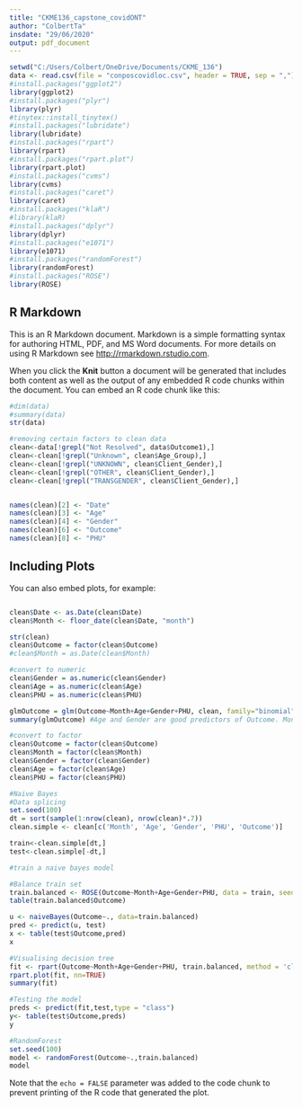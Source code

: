 ---
title: "CKME136_capstone_covidONT"
author: "ColbertTa"
insdate: "29/06/2020"
output: pdf_document
---

```{r setup, include=FALSE}
setwd("C:/Users/Colbert/OneDrive/Documents/CKME_136")
data <- read.csv(file = "conposcovidloc.csv", header = TRUE, sep = ",")
#install.packages("ggplot2")
library(ggplot2)
#install.packages("plyr")
library(plyr)
#tinytex::install_tinytex()
#install.packages("lubridate")
library(lubridate)
#install.packages("rpart")
library(rpart)
#install.packages("rpart.plot")
library(rpart.plot)
#install.packages("cvms")
library(cvms)
#install.packages("caret")
library(caret)
#install.packages("klaR")
#library(klaR)
#install.packages("dplyr")
library(dplyr)
#install.packages("e1071")
library(e1071)
#install.packages("randomForest")
library(randomForest)
#install.packages("ROSE")
library(ROSE)
```

## R Markdown

This is an R Markdown document. Markdown is a simple formatting syntax for authoring HTML, PDF, and MS Word documents. For more details on using R Markdown see <http://rmarkdown.rstudio.com>.

When you click the **Knit** button a document will be generated that includes both content as well as the output of any embedded R code chunks within the document. You can embed an R code chunk like this:

```{r data}
#dim(data)
#summary(data)
str(data)

#removing certain factors to clean data
clean<-data[!grepl("Not Resolved", data$Outcome1),]
clean<-clean[!grepl("Unknown", clean$Age_Group),]
clean<-clean[!grepl("UNKNOWN", clean$Client_Gender),]
clean<-clean[!grepl("OTHER", clean$Client_Gender),]
clean<-clean[!grepl("TRANSGENDER", clean$Client_Gender),]


names(clean)[2] <- "Date"
names(clean)[3] <- "Age"
names(clean)[4] <- "Gender"
names(clean)[6] <- "Outcome"
names(clean)[8] <- "PHU"
```

## Including Plots

You can also embed plots, for example:

```{r clean, echo=FALSE}

```

```{r}
clean$Date <- as.Date(clean$Date)
clean$Month <- floor_date(clean$Date, "month")  

str(clean)
clean$Outcome = factor(clean$Outcome)   
#clean$Month = as.Date(clean$Month)

#convert to numeric
clean$Gender = as.numeric(clean$Gender)
clean$Age = as.numeric(clean$Age)
clean$PHU = as.numeric(clean$PHU)

glmOutcome = glm(Outcome~Month+Age+Gender+PHU, clean, family="binomial")
summary(glmOutcome) #Age and Gender are good predictors of Outcome. Month is a decent predictor of outcome, but not as significant as age or gender. PHU is not a good predictor with logistic regression because there are too many data points 
```

```{r}
#convert to factor
clean$Outcome = factor(clean$Outcome)  
clean$Month = factor(clean$Month)
clean$Gender = factor(clean$Gender)
clean$Age = factor(clean$Age)
clean$PHU = factor(clean$PHU)

#Naive Bayes
#Data splicing
set.seed(100)
dt = sort(sample(1:nrow(clean), nrow(clean)*.7))
clean.simple <- clean[c('Month', 'Age', 'Gender', 'PHU', 'Outcome')]

train<-clean.simple[dt,]
test<-clean.simple[-dt,]

#train a naive bayes model

#Balance train set
train.balanced <- ROSE(Outcome~Month+Age+Gender+PHU, data = train, seed = 100)$data
table(train.balanced$Outcome)

u <- naiveBayes(Outcome~., data=train.balanced)
pred <- predict(u, test)
x <- table(test$Outcome,pred)
x
```

```{r}
#Visualising decision tree
fit <- rpart(Outcome~Month+Age+Gender+PHU, train.balanced, method = 'class')
rpart.plot(fit, nn=TRUE) 
summary(fit)

#Testing the model
preds <- predict(fit,test,type = "class")
y<- table(test$Outcome,preds)
y
```

```{r}
#RandomForest
set.seed(100)
model <- randomForest(Outcome~.,train.balanced)
model
```

Note that the `echo = FALSE` parameter was added to the code chunk to prevent printing of the R code that generated the plot.
